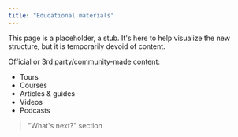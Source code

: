 ```yaml
---
title: "Educational materials"
---
```


This page is a placeholder, a stub. It's here to help visualize the new structure, but it is temporarily devoid of content.

Official or 3rd party/community-made content:
- Tours
- Courses
- Articles & guides
- Videos
- Podcasts

> "What's next?" section
